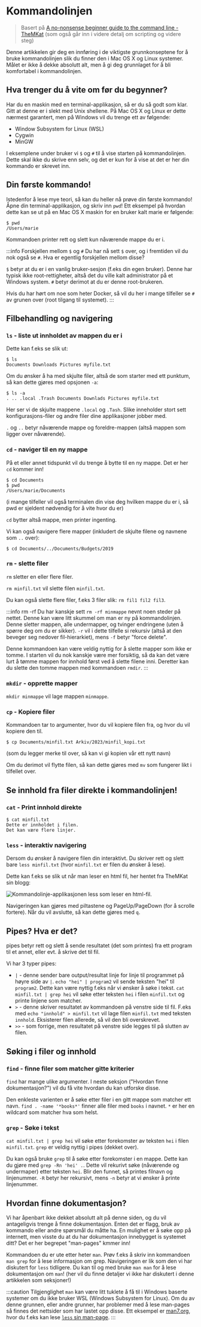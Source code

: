 # Kommandolinjen

> Basert på [A no-nonsense beginner guide to the command line - TheMKat](https://themkat.net/2021/10/02/no_nonsense_command_line.html) (som også går inn i videre detalj om scripting og videre steg)


Denne artikkelen gir deg en innføring i de viktigste grunnkonseptene for å bruke kommandolinjen slik du finner den i Mac OS X og Linux systemer. Målet er ikke å dekke absolutt alt, men å gi deg grunnlaget for å bli komfortabel i kommandolinjen.


## Hva trenger du å vite om før du begynner?

Har du en maskin med en terminal-applikasjon, så er du så godt som klar. Gitt at denne er i slekt med Unix shellene. På Mac OS X og Linux er dette nærmest garantert, men på Windows vil du trenge ett av følgende:
- Window Subsystem for Linux (WSL)
- Cygwin
- MinGW


I eksemplene under bruker vi `$` og `#` til å vise starten på kommandolinjen. Dette skal ikke du skrive enn selv, og det er kun for å vise at det er her din kommando er skrevet inn.


## Din første kommando!
Istedenfor å lese mye teori, så kan du heller nå prøve din første kommando! Åpne din terminal-applikasjon, og skriv inn `pwd`! Ett eksempel på hvordan dette kan se ut på en Mac OS X maskin for en bruker kalt marie er følgende:

```
$ pwd
/Users/marie
```

Kommandoen printer rett og slett kun nåværende mappe du er i.


:::info Forskjellen mellom `$` og `#`
Du har nå sett `$` over, og i fremtiden vil du nok også se `#`. Hva er egentlig forskjellen mellom disse?


`$` betyr at du er i en vanlig bruker-sesjon (f.eks din egen bruker). Denne har typisk ikke root-rettigheter, altså det du ville kalt administrator på et Windows system. `#` betyr derimot at du er denne root-brukeren. 


Hvis du har hørt om noe som heter Docker, så vil du her i mange tilfeller se `#` av grunen over (root tilgang til systemet).
:::


## Filbehandling og navigering

### `ls` - liste ut innholdet av mappen du er i
Dette kan f.eks se slik ut:
```
$ ls
Documents Downloads Pictures myfile.txt
```

Om du ønsker å ha med skjulte filer, altså de som starter med ett punktum, så kan dette gjøres med opsjonen `-a`:
```
$ ls -a
. .. .local .Trash Documents Downlads Pictures myfile.txt
```

Her ser vi de skjulte mappene `.local` og `.Tash`. Slike inneholder stort sett konfigurasjons-filer og andre filer dine applikasjoner jobber med.

`.` og `..` betyr nåværende mappe og foreldre-mappen (altså mappen som ligger over nåværende).


### `cd` - naviger til en ny mappe
På et eller annet tidspunkt vil du trenge å bytte til en ny mappe. Det er her `cd` kommer inn!

```
$ cd Documents
$ pwd
/Users/marie/Documents
```
(i mange tilfeller vil også terminalen din vise deg hvilken mappe du er i, så pwd er sjeldent nødvendig for å vite hvor du er)


`cd` bytter altså mappe, men printer ingenting.


Vi kan også navigere flere mapper (inkludert de skjulte filene og navnene som `..` over):

```
$ cd Documents/../Documents/Budgets/2019
```


### `rm` - slette filer
`rm` sletter en eller flere filer. 


`rm minfil.txt` vil slette filen `minfil.txt`.


Du kan også slette flere filer, f.eks 3 filer slik: `rm fil1 fil2 fil3`. 


:::info rm -rf
Du har kanskje sett `rm -rf minmappe` nevnt noen steder på nettet. Denne kan være litt skummel om man er ny på kommandolinjen. Denne sletter mappen, alle undermapper, og tvinger endringene (uten å spørre deg om du er sikker). `-r` vil i dette tilfelle si rekursiv (altså at den beveger seg nedover fil-hierarkiet), mens `-f` betyr "force delete".


Denne kommandoen kan være veldig nyttig for å slette mapper som ikke er tomme. I starten vil du nok kanskje være mer forsiktig, så da kan det være lurt å tømme mappen for innhold først ved å slette filene inni. Deretter kan du slette den tomme mappen med kommandoen `rmdir`.
:::



### `mkdir` - opprette mapper
`mkdir minmappe` vil lage mappen `minmappe`.

### `cp` - Kopiere filer
Kommandoen tar to argumenter, hvor du vil kopiere filen fra, og hvor du vil kopiere den til.

```
$ cp Documents/minfil.txt Arkiv/2023/minfil_kopi.txt
```
(som du legger merke til over, så kan vi gi kopien vår ett nytt navn)


Om du derimot vil flytte filen, så kan dette gjøres med `mv` som fungerer likt i tilfellet over.


## Se innhold fra filer direkte i kommandolinjen!

### `cat` - Print innhold direkte
```
$ cat minfil.txt
Dette er innholdet i filen.
Det kan være flere linjer.
```

### `less` - interaktiv navigering
Dersom du ønsker å navigere filen din interaktivt. Du skriver rett og slett bare `less minfil.txt` (hvor `minfil.txt` er filen du ønsker å lese).


Dette kan f.eks se slik ut når man leser en html fil, her hentet fra TheMKat sin blogg:

<img src={lessimg} alt="Kommandolinje-applikasjonen less som leser en html-fil." />


Navigeringen kan gjøres med piltastene og PageUp/PageDown (for å scrolle fortere). Når du vil avslutte, så kan dette gjøres med `q`.

## Pipes? Hva er det?
pipes betyr rett og slett å sende resultatet (det som printes) fra ett program til et annet, eller evt. å skrive det til fil.


Vi har 3 typer pipes:
- `|` - denne sender bare output/resultat linje for linje til programmet på høyre side av `|`. `echo "hei" | program2` vil sende teksten "hei" til `program2`. Dette kan være nyttig f.eks når vi ønsker å søke i tekst. `cat minfil.txt | grep hei` vil søke etter teksten `hei` i filen `minfil.txt` og printe linjene som matcher.
- `>` - denne skriver resultatet av kommandoen på venstre side til fil. F.eks med `echo "innhold" > minfil.txt` vil lage filen `minfil.txt` med teksten `innhold`. Eksisterer filen allerede, så vil den bli overskrevet.
- `>>` - som forrige, men resultatet på venstre side legges til på slutten av filen.


## Søking i filer og innhold

### `find` - finne filer som matcher gitte kriterier
`find` har mange ulike argumenter. I neste seksjon ("Hvordan finne dokumentasjon?") vil du få vite hvordan du kan utforske disse.


Den enkleste varienten er å søke etter filer i en gitt mappe som matcher ett navn. `find . -name '*books*'` finner alle filer med `books` i navnet. `*` er her en wildcard som matcher hva som helst.


### `grep` - Søke i tekst
`cat minfil.txt | grep hei` vil søke etter forekomster av teksten `hei` i filen `minfil.txt`. `grep` er veldig nyttig i pipes (dekket over).


Du kan også bruke `grep` til å søke etter forekomster i en mappe. Dette kan du gjøre med `grep -Rn 'hei' .`. Dette vil rekurivt søke (nåværende og undermaper) etter teksten `hei`. Blir den funnet, så printes filnavn og linjenummer. `-R` betyr her rekursivt, mens `-n` betyr at vi ønsker å printe linjenummer.


## Hvordan finne dokumentasjon?
Vi har åpenbart ikke dekket absolutt alt på denne siden, og du vil antageligvis trenge å finne dokumentasjon. Enten det er flagg, bruk av kommando eller andre spørsmål du måtte ha. En mulighet er å søke opp på internett, men visste du at du har dokumentasjon innebygget is systemet ditt? Det er her begrepet "man-pages" kmmer inn!


Kommandoen du er ute etter heter `man`. Prøv f.eks å skriv inn kommandoen `man grep` for å lese informasjon om grep. Navigeringen er lik som den vi har diskutert for `less` tidligere. Du kan til og med bruke `man man` for å lese dokumentasjon om `man`! (her vil du finne detaljer vi ikke har diskutert i denne artikkelen som seksjoner!)


:::caution Tilgjenglighet
`man` kan være litt tuklete å få til i Windows baserte systemer om du ikke bruker WSL (Windows Subsystem for Linux). Om du av denne grunnen, eller andre grunner, har problemer med å lese man-pages så finnes det nettsider som har lastet opp disse. Ett eksempel er [man7.org](https://man7.org/linux/man-pages/dir_all_alphabetic.html), hvor du f.eks kan lese [`less` sin man-page](https://man7.org/linux/man-pages/man1/less.1.html).
::: 
